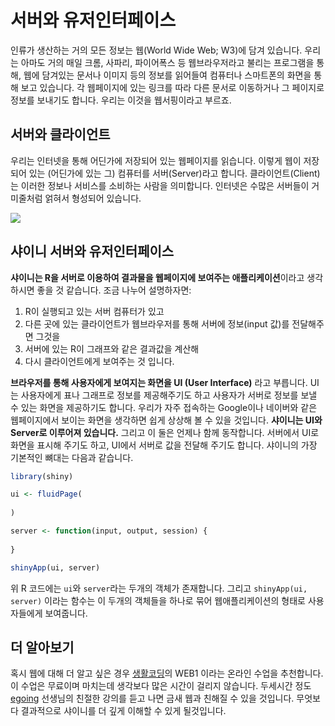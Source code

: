# 서버와 유저인터페이스 {#web}

인류가 생산하는 거의 모든 정보는 웹(World Wide Web; W3)에 담겨 있습니다. 우리는 아마도 거의 매일 크롬, 사파리, 파이어폭스 등 웹브라우저라고 불리는 프로그램을 통해, 웹에 담겨있는 문서나 이미지 등의 정보를 읽어들여 컴퓨터나 스마트폰의 화면을 통해 보고 있습니다. 각 웹페이지에 있는 링크를 따라 다른 문서로 이동하거나 그 페이지로 정보를 보내기도 합니다. 우리는 이것을 웹서핑이라고 부르죠.

## 서버와 클라이언트

우리는 인터넷을 통해 어딘가에 저장되어 있는 웹페이지를 읽습니다. 이렇게 웹이 저장되어 있는 (어딘가에 있는 그) 컴퓨터를 서버(Server)라고 합니다. 클라이언트(Client)는 이러한 정보나 서비스를 소비하는 사람을 의미합니다. 인터넷은 수많은 서버들이 거미줄처럼 얽혀서 형성되어 있습니다. 

<img src="img/web.jpeg">

## 샤이니 서버와 유저인터페이스

**샤이니는 R을 서버로 이용하여 결과물을 웹페이지에 보여주는 애플리케이션**이라고 생각하시면 좋을 것 같습니다. 조금 나누어 설명하자면:

1. R이 실행되고 있는 서버 컴퓨터가 있고 
2. 다른 곳에 있는 클라이언트가 웹브라우저를 통해 서버에 정보(input 값)를 전달해주면 그것을 
3. 서버에 있는 R이 그래프와 같은 결과값을 계산해 
4. 다시 클라이언트에게 보여주는 것 입니다.

**브라우저를 통해 사용자에게 보여지는 화면을 UI (User Interface)** 라고 부릅니다. UI는 사용자에게 표나 그래프로 정보를 제공해주기도 하고 사용자가 서버로 정보를 보낼 수 있는 화면을 제공하기도 합니다. 우리가 자주 접속하는 Google이나 네이버와 같은 웹페이지에서 보이는 화면을 생각하면 쉽게 상상해 볼 수 있을 것입니다. **샤이니는 UI와 Server로 이루어져 있습니다.** 그리고 이 둘은 언제나 함께 동작합니다. 서버에서 UI로 화면을 표시해 주기도 하고, UI에서 서버로 값을 전달해 주기도 합니다. 샤이니의 가장 기본적인 뼈대는 다음과 같습니다.

```r
library(shiny)

ui <- fluidPage(
  
)

server <- function(input, output, session) {
  
}

shinyApp(ui, server)
```

위 R 코드에는 `ui`와 `server`라는 두개의 객체가 존재합니다. 그리고 `shinyApp(ui, server)` 이라는 함수는 이 두개의 객체들을 하나로 묶어 웹애플리케이션의 형태로 사용자들에게 보여줍니다.

## 더 알아보기  
혹시 웹에 대해 더 알고 싶은 경우 [생활코딩](https://opentutorials.org/course/1)의 WEB1 이라는 온라인 수업을 추천합니다. 이 수업은 무료이며 마치는데 생각보다 많은 시간이 걸리지 않습니다. 두세시간 정도 [egoing](https://github.com/egoing) 선생님의 친절한 강의를 듣고 나면 금새 웹과 친해질 수 있을 것입니다. 무엇보다 결과적으로 샤이니를 더 깊게 이해할 수 있게 될것입니다.
